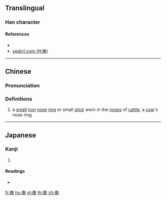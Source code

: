==Translingual==

===Han character===
{{Han char|rn=75|rad=木|as=06|sn=10|four=|canj=FQD}}

====References====
* {{Han ref|kx=0525.110|dkj=14764|dj=0914.060|hdz=21202.040|uh=684A|ud=26698}}
* [http://yedict.com/htm/68/684A.htm yedict.com (叶典)]

----

==Chinese==
{{zh-forms}}

===Pronunciation===
{{zh-pron
|m=juàn,quān
|c=gyun3
|mc=y
|oc=y
|ma=
|cat=n
}}

===Definitions===
{{zh-hanzi}}

# a [[small]] [[iron]] [[nose]] [[ring]] or small [[stick]] worn in the [[nose]]s of [[cattle]]; a [[cow]]'s nose ring

----

==Japanese==

===Kanji===
{{ja-kanji|grade=|rs=木06}}

# {{defn|lang=ja|sort=木06}}

====Readings====
* {{ja-readings|on=[[けん]] (ken)|kun=}}

[[fr:桊]]
[[hu:桊]]
[[pl:桊]]
[[th:桊]]
[[zh:桊]]